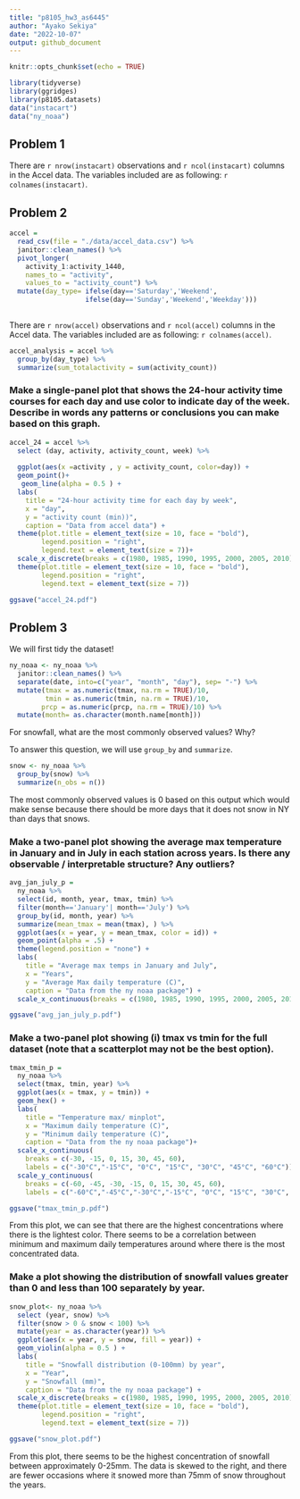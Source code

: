 ```yaml
---
title: "p8105_hw3_as6445"
author: "Ayako Sekiya"
date: "2022-10-07"
output: github_document
---
```


```r
knitr::opts_chunk$set(echo = TRUE)
```

```r
library(tidyverse)
library(ggridges)
library(p8105.datasets)
data("instacart")
data("ny_noaa")
```

## Problem 1

There are `r nrow(instacart)` observations and `r ncol(instacart)` columns in the Accel data. The variables included are as following: `r colnames(instacart)`.  


## Problem 2

```r
accel = 
  read_csv(file = "./data/accel_data.csv") %>% 
  janitor::clean_names() %>% 
  pivot_longer(
    activity_1:activity_1440, 
    names_to = "activity",
    values_to = "activity_count") %>% 
  mutate(day_type= ifelse(day=='Saturday','Weekend',
                   ifelse(day=='Sunday','Weekend','Weekday')))
      
```
There are `r nrow(accel)` observations and `r ncol(accel)` columns in the Accel data. The variables included are as following: `r colnames(accel)`.  
```r
accel_analysis = accel %>% 
  group_by(day_type) %>% 
  summarize(sum_totalactivity = sum(activity_count))
```

### Make a single-panel plot that shows the 24-hour activity time courses for each day and use color to indicate day of the week. Describe in words any patterns or conclusions you can make based on this graph.

```r
accel_24 = accel %>% 
  select (day, activity, activity_count, week) %>% 
  
  ggplot(aes(x =activity , y = activity_count, color=day)) + 
  geom_point()+
   geom_line(alpha = 0.5 ) +  
  labs(
    title = "24-hour activity time for each day by week",
    x = "day",
    y = "activity count (min))",
    caption = "Data from accel data") +
  theme(plot.title = element_text(size = 10, face = "bold"),
        legend.position = "right",
        legend.text = element_text(size = 7))+
  scale_x_discrete(breaks = c(1980, 1985, 1990, 1995, 2000, 2005, 2010)) +
  theme(plot.title = element_text(size = 10, face = "bold"),
        legend.position = "right",
        legend.text = element_text(size = 7))  

ggsave("accel_24.pdf")
```

## Problem 3

We will first tidy the dataset!

```r
ny_noaa <- ny_noaa %>% 
  janitor::clean_names() %>%
  separate(date, into=c("year", "month", "day"), sep= "-") %>% 
  mutate(tmax = as.numeric(tmax, na.rm = TRUE)/10,
         tmin = as.numeric(tmin, na.rm = TRUE)/10,
        prcp = as.numeric(prcp, na.rm = TRUE)/10) %>% 
  mutate(month= as.character(month.name[month]))
```
   
For snowfall, what are the most commonly observed values? Why?

To answer this question, we will use `group_by` and `summarize`. 

```r
snow <- ny_noaa %>% 
  group_by(snow) %>% 
  summarize(n_obs = n())
```

The most commonly observed values is 0 based on this output which would make sense because there should be more days that it does not snow in NY than days that snows. 

### Make a two-panel plot showing the average max temperature in January and in July in each station across years. Is there any observable / interpretable structure? Any outliers?

```r
avg_jan_july_p = 
  ny_noaa %>% 
  select(id, month, year, tmax, tmin) %>% 
  filter(month=='January'| month=='July') %>%
  group_by(id, month, year) %>% 
  summarize(mean_tmax = mean(tmax), ) %>%
  ggplot(aes(x = year, y = mean_tmax, color = id)) + 
  geom_point(alpha = .5) +
  theme(legend.position = "none") + 
  labs(
    title = "Average max temps in January and July",
    x = "Years",
    y = "Average Max daily temperature (C)",
    caption = "Data from the ny noaa package") +
  scale_x_continuous(breaks = c(1980, 1985, 1990, 1995, 2000, 2005, 2010)) +

ggsave("avg_jan_july_p.pdf")
```

### Make a two-panel plot showing (i) tmax vs tmin for the full dataset (note that a scatterplot may not be the best option). 

```r
tmax_tmin_p = 
  ny_noaa %>% 
  select(tmax, tmin, year) %>% 
  ggplot(aes(x = tmax, y = tmin)) + 
  geom_hex() + 
  labs(
    title = "Temperature max/ minplot",
    x = "Maximum daily temperature (C)",
    y = "Minimum daily temperature (C)",
    caption = "Data from the ny noaa package")+
  scale_x_continuous(
    breaks = c(-30, -15, 0, 15, 30, 45, 60), 
    labels = c("-30°C","-15°C", "0°C", "15°C", "30°C", "45°C", "60°C")) +
  scale_y_continuous(
    breaks = c(-60, -45, -30, -15, 0, 15, 30, 45, 60), 
    labels = c("-60°C","-45°C","-30°C","-15°C", "0°C", "15°C", "30°C", "45°C", "60°C")) 

ggsave("tmax_tmin_p.pdf")
```

From this plot, we can see that there are the highest concentrations where there is the lightest color. There seems to be a correlation between minimum and maximum daily temperatures around where there is the most concentrated data. 

### Make a plot showing the distribution of snowfall values greater than 0 and less than 100 separately by year.

```r
snow_plot<- ny_noaa %>% 
  select (year, snow) %>% 
  filter(snow > 0 & snow < 100) %>% 
  mutate(year = as.character(year)) %>% 
  ggplot(aes(x = year, y = snow, fill = year)) + 
  geom_violin(alpha = 0.5 ) +  
  labs(
    title = "Snowfall distribution (0-100mm) by year",
    x = "Year",
    y = "Snowfall (mm)",
    caption = "Data from the ny noaa package") +
  scale_x_discrete(breaks = c(1980, 1985, 1990, 1995, 2000, 2005, 2010)) +
  theme(plot.title = element_text(size = 10, face = "bold"),
        legend.position = "right",
        legend.text = element_text(size = 7))

ggsave("snow_plot.pdf")
```

From this plot, there seems to be the highest concentration of snowfall between approximately 0-25mm. The data is skewed to the right, and there are fewer occasions where it snowed more than 75mm of snow throughout the years. 
